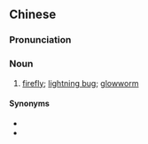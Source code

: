 ==Chinese==
{{zh-forms|type=21}}

===Pronunciation===
{{zh-pron
|mn=xm:hé-iām-ko͘/zz:hóe-iām-ko͘
|cat=n
}}

===Noun===
{{zh-noun}}

# {{lb|zh|Min Nan}} [[firefly]]; [[lightning bug]]; [[glowworm]]

====Synonyms====
* {{zh-l|火螢}}
* {{zh-l|火金蛄}}